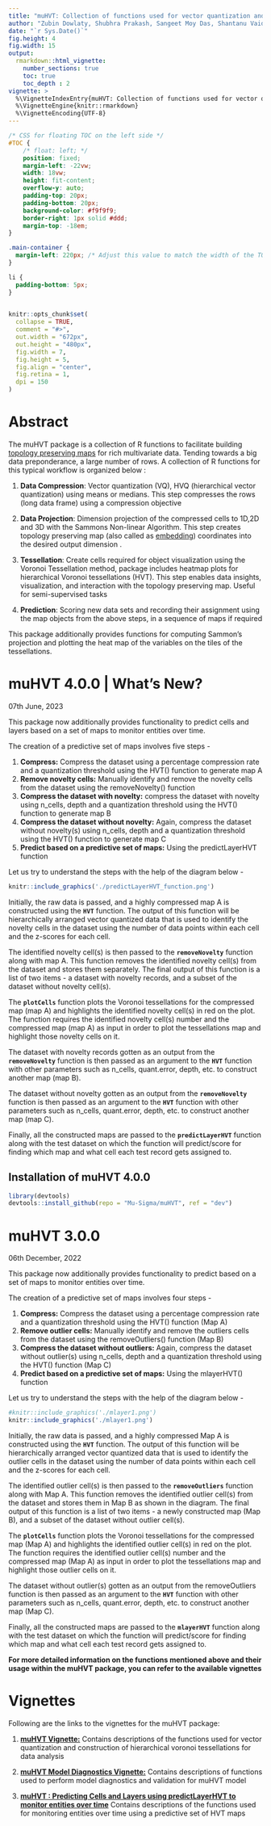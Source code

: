 ```yaml
---
title: "muHVT: Collection of functions used for vector quantization and construction of hierarchical voronoi tessellations for data analysis"
author: "Zubin Dowlaty, Shubhra Prakash, Sangeet Moy Das, Shantanu Vaidya, Praditi Shah, Somya Shambhawi "
date: "`r Sys.Date()`"
fig.height: 4
fig.width: 15
output:
  rmarkdown::html_vignette:
    number_sections: true
    toc: true
    toc_depth : 2
vignette: >
  %\VignetteIndexEntry{muHVT: Collection of functions used for vector quantization and construction of hierarchical voronoi tessellations for data analysis"}
  %\VignetteEngine{knitr::rmarkdown}
  %\VignetteEncoding{UTF-8}
---
```



```css
/* CSS for floating TOC on the left side */
#TOC {
    /* float: left; */
    position: fixed;
    margin-left: -22vw;
    width: 18vw;
    height: fit-content;
    overflow-y: auto;
    padding-top: 20px;
    padding-bottom: 20px;
    background-color: #f9f9f9;
    border-right: 1px solid #ddd;
    margin-top: -18em;
}

.main-container {
  margin-left: 220px; /* Adjust this value to match the width of the TOC + some margin */
}

li {
  padding-bottom: 5px;
}
  
```

```r
knitr::opts_chunk$set(
  collapse = TRUE,
  comment = "#>",
  out.width = "672px",
  out.height = "480px",
  fig.width = 7,
  fig.height = 5,
  fig.align = "center",
  fig.retina = 1,
  dpi = 150
)
```

# Abstract

The muHVT package is a collection of R functions to facilitate building [topology preserving maps](https://link.springer.com/chapter/10.1007/1-84628-118-0_7) for rich multivariate data. Tending towards a big data preponderance, a large number of rows. A collection of R functions for this typical workflow is organized below :

1.  **Data Compression**: Vector quantization (VQ), HVQ (hierarchical vector quantization) using means or medians. This step compresses the rows (long data frame) using a compression objective

2.  **Data Projection**: Dimension projection of the compressed cells to 1D,2D and 3D with the Sammons Non-linear Algorithm. This step creates topology preserving map (also called as [embedding](https://en.wikipedia.org/wiki/Embedding)) coordinates into the desired output dimension . 

3.  **Tessellation**: Create cells required for object visualization using the Voronoi Tessellation method, package includes heatmap plots for hierarchical Voronoi tessellations (HVT). This step enables data insights, visualization, and interaction with the topology preserving map. Useful for semi-supervised tasks

4.  **Prediction**: Scoring new data sets and recording their assignment using the map objects from the above steps, in a sequence of maps if required

This package additionally provides functions for computing Sammon’s projection and plotting the heat map of the variables on the tiles of the tessellations.


# muHVT 4.0.0 | What's New?

07th June, 2023

This package now additionally provides functionality to predict cells and layers based on a set of maps to monitor entities over time.

The creation of a predictive set of maps involves five steps -

1. **Compress:** Compress the dataset using a percentage compression rate and a quantization threshold using the HVT() function to generate map A
2. **Remove novelty cells:** Manually identify and remove the novelty cells from the dataset using the removeNovelty() function
3. **Compress the dataset with novelty:** compress the dataset with novelty using n_cells, depth and a quantization threshold     using the HVT() function to generate map B
4. **Compress the dataset without novelty:** Again, compress the dataset without novelty(s) using n_cells, depth and a quantization threshold using the HVT() function to generate map C
5. **Predict based on a predictive set of maps:** Using the predictLayerHVT function


Let us try to understand the steps with the help of the diagram below -

```r
knitr::include_graphics('./predictLayerHVT_function.png')
```

Initially, the raw data is passed, and a highly compressed map A is constructed using the __`HVT`__ function. The output of this function will be hierarchically arranged vector quantized data that is used to identify the novelty cells in the dataset using the number of data points within each cell and the z-scores for each cell.

The identified novelty cell(s) is then passed to the __`removeNovelty`__ function along with map A. This function removes the identified novelty cell(s) from the dataset and stores them separately. The final output of this function is a list of two items - a dataset with novelty records, and a subset of the dataset without novelty cell(s).

The __`plotCells`__ function plots the Voronoi tessellations for the compressed map (map A) and highlights the identified novelty cell(s) in red on the plot. The function requires the identified novelty cell(s) number and the compressed map (map A) as input in order to plot the tessellations map and highlight those novelty cells on it.

The dataset with novelty records gotten as an output from the __`removeNovelty`__ function is then passed as an argument to the __`HVT`__ function with other parameters such as n_cells, quant.error, depth, etc. to construct another map (map B).

The dataset without novelty gotten as an output from the __`removeNovelty`__ function is then passed as an argument to the __`HVT`__ function with other parameters such as n_cells, quant.error, depth, etc. to construct another map (map C).

Finally, all the constructed maps are passed to the __`predictLayerHVT`__ function along with the test dataset on which the function will predict/score for finding which map and what cell each test record gets assigned to.

## Installation of muHVT 4.0.0

``` r
library(devtools)
devtools::install_github(repo = "Mu-Sigma/muHVT", ref = "dev")
```

# muHVT 3.0.0

06th December, 2022

This package now additionally provides functionality to predict based on a set of maps to monitor entities over time.

The creation of a predictive set of maps involves four steps -

1. **Compress:** Compress the dataset using a percentage compression rate and a quantization threshold using the HVT() function (Map A)
2. **Remove outlier cells:** Manually identify and remove the outliers cells from the dataset using the removeOutliers() function (Map B)
3. **Compress the dataset without outliers:** Again, compress the dataset without outlier(s) using n_cells, depth and a quantization threshold using the HVT() function (Map C)
4. **Predict based on a predictive set of maps:** Using the mlayerHVT() function

Let us try to understand the steps with the help of the diagram below -

```r
#knitr::include_graphics('./mlayer1.png')
knitr::include_graphics('./mlayer1.png')
```

Initially, the raw data is passed, and a highly compressed Map A is constructed using the __`HVT`__ function. The output of this function will be hierarchically arranged vector quantized data that is used to identify the outlier cells in the dataset using the number of data points within each cell and the z-scores for each cell.

The identified outlier cell(s) is then passed to the __`removeOutliers`__ function along with Map A. This function removes the identified outlier cell(s) from the dataset and stores them in Map B as shown in the diagram. The final output of this function is a list of two items - a newly constructed map (Map B), and a subset of the dataset without outlier cell(s).

The __`plotCells`__ function plots the Voronoi tessellations for the compressed map (Map A) and highlights the identified outlier cell(s) in red on the plot. The function requires the identified outlier cell(s) number and the compressed map (Map A) as input in order to plot the tessellations map and highlight those outlier cells on it.

The dataset without outlier(s) gotten as an output from the removeOutliers function is then passed as an argument to the __`HVT`__ function with other parameters such as n_cells, quant.error, depth, etc. to construct another map (Map C).

Finally, all the constructed maps are passed to the __`mlayerHVT`__ function along with the test dataset on which the function will predict/score for finding which map and what cell each test record gets assigned to.




__For more detailed information on the functions mentioned above and their usage within the muHVT package, you can refer to the available vignettes__


# Vignettes

Following are the links to the vignettes for the muHVT package:


1. [**muHVT Vignette:**](https://htmlpreview.github.io/?https://github.com/Somya545/muHVT/blob/master/vignettes/muHVT_vignette.html) Contains descriptions of the functions used for vector quantization and construction of hierarchical voronoi tessellations for data analysis

2. [**muHVT Model Diagnostics Vignette:**](https://htmlpreview.github.io/?https://github.com/Somya545/muHVT/blob/master/vignettes/muHVT_model_diagnostics_vignette.html) Contains descriptions of functions used to perform model diagnostics and validation for muHVT model

3. [**muHVT : Predicting Cells and Layers using predictLayerHVT to monitor entities over time**](https://htmlpreview.github.io/?https://github.com/Somya545/muHVT/blob/master/vignettes/Predicting_Cells_and_Layers_using_predictLayerHVT.html) Contains descriptions of the functions used for monitoring entities over time using a predictive set of HVT maps





